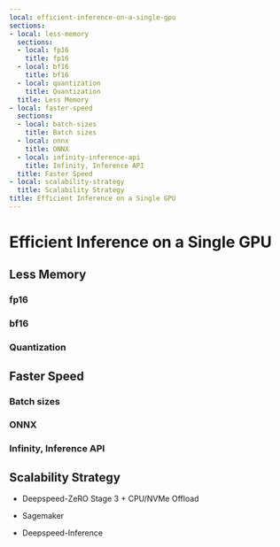 ```yaml
---
local: efficient-inference-on-a-single-gpu
sections:
- local: less-memory
  sections:
  - local: fp16
    title: fp16
  - local: bf16
    title: bf16
  - local: quantization
    title: Quantization
  title: Less Memory
- local: faster-speed
  sections:
  - local: batch-sizes
    title: Batch sizes
  - local: onnx
    title: ONNX
  - local: infinity-inference-api
    title: Infinity, Inference API
  title: Faster Speed
- local: scalability-strategy
  title: Scalability Strategy
title: Efficient Inference on a Single GPU
---
```

<script>
</script>
<!--Copyright 2020 The HuggingFace Team. All rights reserved.

Licensed under the Apache License, Version 2.0 (the "License"); you may not use this file except in compliance with
the License. You may obtain a copy of the License at

http://www.apache.org/licenses/LICENSE-2.0

Unless required by applicable law or agreed to in writing, software distributed under the License is distributed on
an "AS IS" BASIS, WITHOUT WARRANTIES OR CONDITIONS OF ANY KIND, either express or implied. See the License for the
-->

<h1 id="efficient-inference-on-a-single-gpu">Efficient Inference on a Single GPU</h1>



<h2 id="less-memory">Less Memory</h2>

<h3 id="fp16">fp16</h3>

<h3 id="bf16">bf16</h3>

<h3 id="quantization">Quantization</h3>





<h2 id="faster-speed">Faster Speed</h2>

<h3 id="batch-sizes">Batch sizes</h3>

<h3 id="onnx">ONNX</h3>

<h3 id="infinity-inference-api">Infinity, Inference API</h3>



<h2 id="scalability-strategy">Scalability Strategy</h2>

* Deepspeed-ZeRO Stage 3 + CPU/NVMe Offload

* Sagemaker

* Deepspeed-Inference

